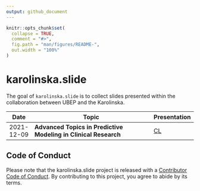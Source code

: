 ```yaml
---
output: github_document
---
```


<!-- README.md is generated from README.Rmd. Please edit that file -->

```r
knitr::opts_chunk$set(
  collapse = TRUE,
  comment = "#>",
  fig.path = "man/figures/README-",
  out.width = "100%"
)
```

# karolinska.slide

<!-- badges: start -->
<!-- badges: end -->

The goal of `karolinska.slide` is to collect slides presented within the 
collaboration between UBEP and the Karolinska.


Date       | Topic                                                           | Presentation
-----------|-----------------------------------------------------------------|------------
2021-12-09 | **Advanced Topics in Predictive Modeling in Clinical Research** | [CL](https://ubesp-dctv.github.io/karolinska.slide/20211209-advanced_topic_in_predictive_modeling_in_clinical_research_files/#1)

## Code of Conduct

Please note that the karolinska.slide project is released with a [Contributor Code of Conduct](https://contributor-covenant.org/version/2/0/CODE_OF_CONDUCT.html). By contributing to this project, you agree to abide by its terms.
